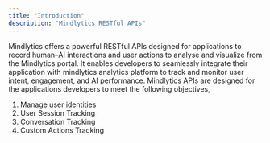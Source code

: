 ```yaml
---
title: "Introduction"
description: "Mindlytics RESTful APIs"
---
```


Mindlytics offers a powerful RESTful APIs designed for applications to record human–AI interactions and user actions to analyse and visualize from the Mindlytics portal. It enables developers to seamlessly integrate their application with mindlytics analytics platform to track and monitor user intent, engagement, and AI performance. Mindlytics APIs are designed for the applications developers to meet the following objectives,

1. Manage user identities
2. User Session Tracking
3. Conversation Tracking
4. Custom  Actions Tracking